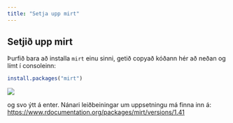 ---
title: "Setja upp mirt"
---


## Setjið upp mirt

Þurfið bara að installa `mirt` einu sinni, getið copyað kóðann hér að neðan og límt í consoleinn:

```{r, echo=TRUE, eval=FALSE}
install.packages("mirt")
```

![](images/clipboard-2253725318.png)

og svo ýtt á enter. Nánari leiðbeiningar um uppsetningu má finna inn á: <https://www.rdocumentation.org/packages/mirt/versions/1.41>
